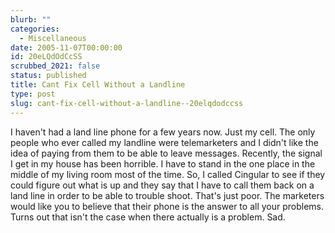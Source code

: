 ```yaml
---
blurb: ""
categories:
  - Miscellaneous
date: 2005-11-07T00:00:00
id: 20eLQdOdCcSS
scrubbed_2021: false
status: published
title: Cant Fix Cell Without a Landline
type: post
slug: cant-fix-cell-without-a-landline--20elqdodccss
---
```


I haven't had a land line phone for a few years now. Just my cell.
The only people who ever called my landline were telemarketers and
I didn't like the idea of paying from them to be able to leave
messages. Recently, the signal I get in my house has been horrible.
I have to stand in the one place in the middle of my living room
most of the time. So, I called Cingular to see if they could figure
out what is up and they say that I have to call them back on a land
line in order to be able to trouble shoot. That's just poor. The
marketers would like you to believe that their phone is the answer
to all your problems. Turns out that isn't the case when there
actually is a problem. Sad.